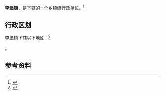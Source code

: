 {{中国乡级行政区|32/06/21/103/000}}

'''李堡镇'''，是{{PRC admin/fullname|32/06/21/103/000|3}}下辖的一个[[乡镇|乡镇]]级行政单位。<ref>{{PRC admin/ref sgc|{{PRC admin/parent|32/06/21/103/000}}}}</ref>

== 行政区划 ==

李堡镇下辖以下地区：<ref>{{PRC admin/ref sgc|32/06/21/103/000}}</ref>

{{PRC admin/children|32/06/21/103/000}}。

== 参考资料 ==

{{reflist}}

{{行政区划小作品}}
{{PRC admin/navcat|32/06/21/103/000}}